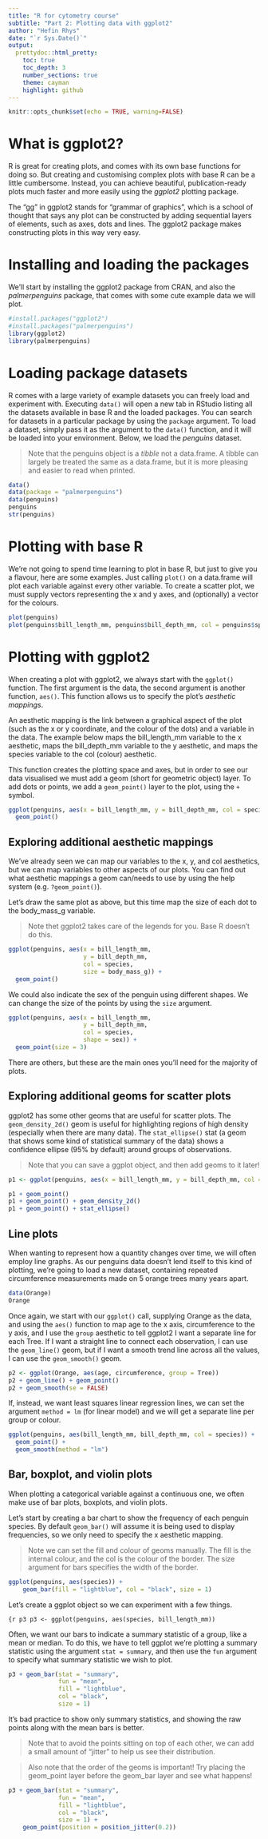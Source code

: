 ```yaml
---
title: "R for cytometry course"
subtitle: "Part 2: Plotting data with ggplot2"
author: "Hefin Rhys"
date: "`r Sys.Date()`"
output:
  prettydoc::html_pretty:
    toc: true
    toc_depth: 3  
    number_sections: true
    theme: cayman
    highlight: github
---
```


```r
knitr::opts_chunk$set(echo = TRUE, warning=FALSE)
```

# What is ggplot2?

R is great for creating plots, and comes with its own base functions for doing so. But creating and customising complex plots with base R can be a little cumbersome. Instead, you can achieve beautiful, publication-ready plots much faster and more easily using the *ggplot2* plotting package.

The "gg" in ggplot2 stands for "grammar of graphics", which is a school of thought that says any plot can be constructed by adding sequential layers of elements, such as axes, dots and lines. The ggplot2 package makes constructing plots in this way very easy.

# Installing and loading the packages

We'll start by installing the ggplot2 package from CRAN, and also the *palmerpenguins* package, that comes with some cute example data we will plot.

```r
#install.packages("ggplot2")
#install.packages("palmerpenguins")
library(ggplot2)
library(palmerpenguins)
```

# Loading package datasets

R comes with a large variety of example datasets you can freely load and experiment with. Executing `data()` will open a new tab in RStudio listing all the datasets available in base R and the loaded packages. You can search for datasets in a particular package by using the `package` argument. To load a dataset, simply pass it as the argument to the `data()` function, and it will be loaded into your environment. Below, we load the *penguins* dataset.

> Note that the penguins object is a *tibble* not a data.frame. A tibble can largely be treated the same as a data.frame, but it is more pleasing and easier to read when printed.

```r
data()
data(package = "palmerpenguins")
data(penguins)
penguins
str(penguins)
```

# Plotting with base R

We're not going to spend time learning to plot in base R, but just to give you a flavour, here are some examples. Just calling `plot()` on a data.frame will plot each variable against every other variable. To create a scatter plot, we must supply vectors representing the x and y axes, and (optionally) a vector for the colours.

```r
plot(penguins)
plot(penguins$bill_length_mm, penguins$bill_depth_mm, col = penguins$species)
```

# Plotting with ggplot2

When creating a plot with ggplot2, we always start with the `ggplot()` function. The first argument is the data, the second argument is another function, `aes()`. This function allows us to specify the plot's *aesthetic mappings*. 

An aesthetic mapping is the link between a graphical aspect of the plot (such as the x or y coordinate, and the colour of the dots) and a variable in the data. The example below maps the bill_length_mm variable to the x aesthetic, maps the bill_depth_mm variable to the y aesthetic, and maps the species variable to the col (colour) aesthetic.

This function creates the plotting space and axes, but in order to see our data visualised we must add a geom (short for geometric object) layer. To add dots or points, we add a `geom_point()` layer to the plot, using the `+` symbol.

```r
ggplot(penguins, aes(x = bill_length_mm, y = bill_depth_mm, col = species)) +
  geom_point()
```

## Exploring additional aesthetic mappings

We've already seen we can map our variables to the x, y, and col aesthetics, but we can map variables to other aspects of our plots. You can find out what aesthetic mappings a geom can/needs to use by using the help system (e.g. `?geom_point()`).

Let's draw the same plot as above, but this time map the size of each dot to the body_mass_g variable.

> Note thet ggplot2 takes care of the legends for you. Base R doesn't do this.

```r
ggplot(penguins, aes(x = bill_length_mm, 
                     y = bill_depth_mm, 
                     col = species, 
                     size = body_mass_g)) +
  geom_point()
```

We could also indicate the sex of the penguin using different shapes. We can change the size of the points by using the `size` argument.

```r
ggplot(penguins, aes(x = bill_length_mm, 
                     y = bill_depth_mm, 
                     col = species, 
                     shape = sex)) +
  geom_point(size = 3)
```

There are others, but these are the main ones you'll need for the majority of plots.

## Exploring additional geoms for scatter plots

ggplot2 has some other geoms that are useful for scatter plots. The `geom_density_2d()` geom is useful for highlighting regions of high density (especially when there are many data). The `stat_ellipse()` stat (a geom that shows some kind of statistical summary of the data) shows a confidence ellipse (95% by default) around groups of observations.

> Note that you can save a ggplot object, and then add geoms to it later!

```r
p1 <- ggplot(penguins, aes(x = bill_length_mm, y = bill_depth_mm, col = species))

p1 + geom_point() 
p1 + geom_point() + geom_density_2d()
p1 + geom_point() + stat_ellipse()
```

## Line plots

When wanting to represent how a quantity changes over time, we will often employ line graphs. As our penguins data doesn't lend itself to this kind of plotting, we're going to load a new dataset, containing repeated circumference measurements made on 5 orange trees many years apart.

```r
data(Orange)
Orange
```

Once again, we start with our `ggplot()` call, supplying Orange as the data, and using the `aes()` function to map age to the x axis, circumference to the y axis, and I use the `group` aesthetic to tell ggplot2 I want a separate line for each Tree. If I want a straight line to connect each observation, I can use the `geom_line()` geom, but if I want a smooth trend line across all the values, I can use the `geom_smooth()` geom.

```r
p2 <- ggplot(Orange, aes(age, circumference, group = Tree))
p2 + geom_line() + geom_point()
p2 + geom_smooth(se = FALSE) 
```

If, instead, we want least squares linear regression lines, we can set the argument `method = lm` (for linear model) and we will get a separate line per group or colour.

```r
ggplot(penguins, aes(bill_length_mm, bill_depth_mm, col = species)) +
  geom_point() +
  geom_smooth(method = "lm")
```

## Bar, boxplot, and violin plots

When plotting a categorical variable against a continuous one, we often make use of bar plots, boxplots, and violin plots.

Let's start by creating a bar chart to show the frequency of each penguin species. By default `geom_bar()` will assume it is being used to display frequencies, so we only need to specify the x aesthetic mapping.

> Note we can set the fill and colour of geoms manually. The fill is the internal colour, and the col is the colour of the border. The size argument for bars specifies the width of the border.

```r
ggplot(penguins, aes(species)) + 
    geom_bar(fill = "lightblue", col = "black", size = 1)
```

Let's create a ggplot object so we can experiment with a few things.

```{r p3
p3 <- ggplot(penguins, aes(species, bill_length_mm))
```

Often, we want our bars to indicate a summary statistic of a group, like a mean or median. To do this, we have to tell ggplot we're plotting a summary statistic using the argument `stat = summary`, and then use the `fun` argument to specify what summary statistic we wish to plot.

```r
p3 + geom_bar(stat = "summary", 
              fun = "mean", 
              fill = "lightblue", 
              col = "black", 
              size = 1)
```

It's bad practice to show only summary statistics, and showing the raw points along with the mean bars is better.

> Note that to avoid the points sitting on top of each other, we can add a small amount of "jitter" to help us see their distribution.

> Also note that the order of the geoms is important! Try placing the geom_point layer before the geom_bar layer and see what happens!

```r
p3 + geom_bar(stat = "summary", 
              fun = "mean", 
              fill = "lightblue", 
              col = "black", 
              size = 1) +
    geom_point(position = position_jitter(0.2))
```







